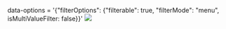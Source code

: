
<Meta title="Grid/Filter Option/Filter options with single value" component={grid} />

 data-options = '{"filterOptions": {"filterable": true, "filterMode": "menu", isMultiValueFilter: false}}'
<img src={filterSingle} className="grid-img"/>


